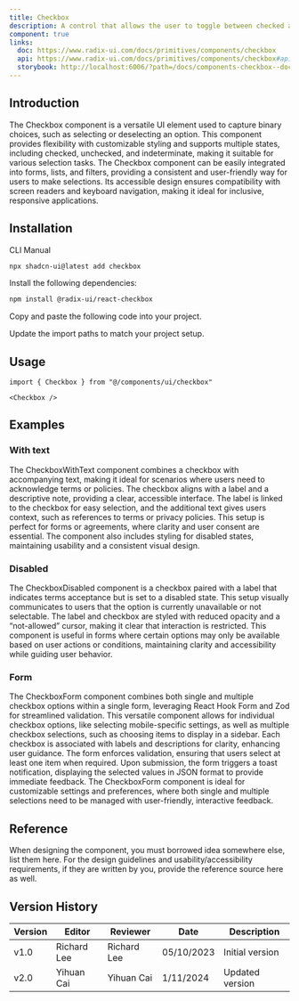 ```yaml
---
title: Checkbox
description: A control that allows the user to toggle between checked and not checked.
component: true
links:
  doc: https://www.radix-ui.com/docs/primitives/components/checkbox
  api: https://www.radix-ui.com/docs/primitives/components/checkbox#api-reference
  storybook: http://localhost:6006/?path=/docs/components-checkbox--docs
---
```


## Introduction

The Checkbox component is a versatile UI element used to capture binary choices, such as selecting or deselecting an option. This component provides flexibility with customizable styling and supports multiple states, including checked, unchecked, and indeterminate, making it suitable for various selection tasks. The Checkbox component can be easily integrated into forms, lists, and filters, providing a consistent and user-friendly way for users to make selections. Its accessible design ensures compatibility with screen readers and keyboard navigation, making it ideal for inclusive, responsive applications.

<ComponentPreview name="checkbox-demo" description="A checkbox" />

## Installation

<Tabs defaultValue="cli">

<TabsList>
  <TabsTrigger value="cli">CLI</TabsTrigger>
  <TabsTrigger value="manual">Manual</TabsTrigger>
</TabsList>
<TabsContent value="cli">

```bash
npx shadcn-ui@latest add checkbox
```

</TabsContent>

<TabsContent value="manual">

<Steps>

<Step>Install the following dependencies:</Step>

```bash
npm install @radix-ui/react-checkbox
```

<Step>Copy and paste the following code into your project.</Step>

<ComponentSource name="checkbox" />

<Step>Update the import paths to match your project setup.</Step>

</Steps>

</TabsContent>

</Tabs>

## Usage

```tsx
import { Checkbox } from "@/components/ui/checkbox"
```

```tsx
<Checkbox />
```

## Examples

### With text

The CheckboxWithText component combines a checkbox with accompanying text, making it ideal for scenarios where users need to acknowledge terms or policies. The checkbox aligns with a label and a descriptive note, providing a clear, accessible interface. The label is linked to the checkbox for easy selection, and the additional text gives users context, such as references to terms or privacy policies. This setup is perfect for forms or agreements, where clarity and user consent are essential. The component also includes styling for disabled states, maintaining usability and a consistent visual design.

<ComponentPreview
  name="checkbox-with-text"
  description="A checkbox with label and description."
/>

### Disabled

The CheckboxDisabled component is a checkbox paired with a label that indicates terms acceptance but is set to a disabled state. This setup visually communicates to users that the option is currently unavailable or not selectable. The label and checkbox are styled with reduced opacity and a “not-allowed” cursor, making it clear that interaction is restricted. This component is useful in forms where certain options may only be available based on user actions or conditions, maintaining clarity and accessibility while guiding user behavior.

<ComponentPreview name="checkbox-disabled" description="A disabled checkbox" />

### Form

The CheckboxForm component combines both single and multiple checkbox options within a single form, leveraging React Hook Form and Zod for streamlined validation. This versatile component allows for individual checkbox options, like selecting mobile-specific settings, as well as multiple checkbox selections, such as choosing items to display in a sidebar. Each checkbox is associated with labels and descriptions for clarity, enhancing user guidance. The form enforces validation, ensuring that users select at least one item when required. Upon submission, the form triggers a toast notification, displaying the selected values in JSON format to provide immediate feedback. The CheckboxForm component is ideal for customizable settings and preferences, where both single and multiple selections need to be managed with user-friendly, interactive feedback.

<ComponentPreview name="checkbox-form-single" />

<ComponentPreview name="checkbox-form-multiple" />

## Reference

When designing the component, you must borrowed idea somewhere else, list them here.
For the design guidelines and usability/accessibility requirements, if they are written by you, provide the reference source here as well.

## Version History

| Version | Editor      | Reviewer    | Date       | Description     |
| ------- | ----------- | ----------- | ---------- | --------------- |
| v1.0    | Richard Lee | Richard Lee | 05/10/2023 | Initial version |
| v2.0    | Yihuan Cai  | Yihuan Cai  | 1/11/2024  | Updated version |
